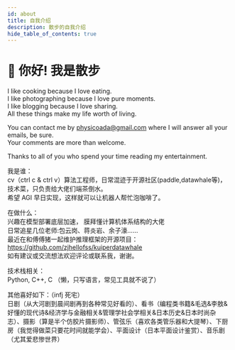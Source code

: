 ```yaml
---
id: about
title: 自我介绍
description: 散步的自我介绍
hide_table_of_contents: true
---
```



# 👋 你好! 我是散步

I like cooking because I love eating.   
I like photographing because I love pure moments.   
I like blogging because I love sharing.   
All these things make my life worth of living.

You can contact me by physicoada@gmail.com where I will answer all your emails, be sure.    
Your comments are more than welcome.

Thanks to all of you who spend your time reading my entertainment.

我是谁：      
cv（ctrl c & ctrl v）算法工程师，日常混迹于开源社区(paddle,datawhale等)，      
技术菜，只负责给大佬们端茶倒水。        
希望 AGI 早日实现，这样就可以让机器人帮忙泡咖啡了。

在做什么：    
兴趣在模型部署底层加速，
膜拜懂计算机体系结构的大佬    
日常追星几位老师:包云岗、蒋炎岩、余子濠……   
最近在和傅傅猪一起维护推理框架的开源项目： https://github.com/zjhellofss/kuiperdatawhale        
如有建议或交流想法欢迎评论或联系我，谢谢。


技术栈相关：    
Python, C++, C （懒，只写语言，常见工具就不说了）

其他喜好如下：（infj 死宅）    
日剧（从大河剧到晨间剧再到各种常见好看的）、看书（编程类书籍&毛选&李敖&好懂的现代诗&经济学与金融相关&管理学社会学相关&日本历史&日本时尚杂志）、摄影（算是半个仿胶片摄影师）、管弦乐（喜欢各类管乐器和大提琴）、下厨房（我觉得做菜只要花时间就能学会）、平面设计（日本平面设计鉴赏）、音乐剧（尤其爱悲惨世界）
